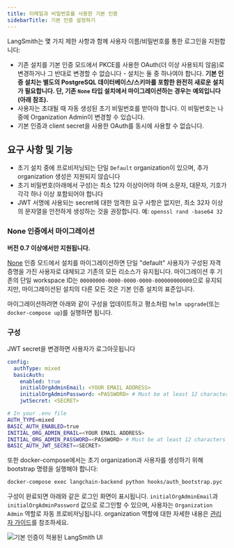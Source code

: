 ```yaml
---
title: 이메일과 비밀번호를 사용한 기본 인증
sidebarTitle: 기본 인증 설정하기
---
```


LangSmith는 몇 가지 제한 사항과 함께 사용자 이름/비밀번호를 통한 로그인을 지원합니다:

* 기존 설치를 기본 인증 모드에서 PKCE를 사용한 OAuth(더 이상 사용되지 않음)로 변경하거나 그 반대로 변경할 수 없습니다 - 설치는 둘 중 하나여야 합니다. **기본 인증 설치는 별도의 PostgreSQL 데이터베이스/스키마를 포함한 완전히 새로운 설치가 필요합니다. 단, 기존 `None` 타입 설치에서 마이그레이션하는 경우는 예외입니다(아래 참조).**
* 사용자는 초대될 때 자동 생성된 초기 비밀번호를 받아야 합니다. 이 비밀번호는 나중에 Organization Admin이 변경할 수 있습니다.
* 기본 인증과 client secret을 사용한 OAuth를 동시에 사용할 수 없습니다.

## 요구 사항 및 기능

* 초기 설치 중에 프로비저닝되는 단일 `Default` organization이 있으며, 추가 organization 생성은 지원되지 않습니다
* 초기 비밀번호(아래에서 구성)는 최소 12자 이상이어야 하며 소문자, 대문자, 기호가 각각 하나 이상 포함되어야 합니다
* JWT 서명에 사용되는 secret에 대한 엄격한 요구 사항은 없지만, 최소 32자 이상의 문자열을 안전하게 생성하는 것을 권장합니다. 예: `openssl rand -base64 32`

### None 인증에서 마이그레이션

**버전 0.7 이상에서만 지원됩니다.**

[None](/langsmith/authentication-methods#none) 인증 모드에서 설치를 마이그레이션하면 단일 "default" 사용자가 구성된 자격 증명을 가진 사용자로 대체되고 기존의 모든 리소스가 유지됩니다. 마이그레이션 후 기존의 단일 workspace ID는 `00000000-0000-0000-0000-000000000000`으로 유지되지만, 마이그레이션된 설치의 다른 모든 것은 기본 인증 설치의 표준입니다.

마이그레이션하려면 아래와 같이 구성을 업데이트하고 평소처럼 `helm upgrade`(또는 `docker-compose up`)를 실행하면 됩니다.

### 구성

<Note>
JWT secret을 변경하면 사용자가 로그아웃됩니다
</Note>

<CodeGroup>

```yaml Helm
config:
  authType: mixed
  basicAuth:
    enabled: true
    initialOrgAdminEmail: <YOUR EMAIL ADDRESS>
    initialOrgAdminPassword: <PASSWORD> # Must be at least 12 characters long and have at least one lowercase, uppercase, and symbol
    jwtSecret: <SECRET>
```

```bash Docker
# In your .env file
AUTH_TYPE=mixed
BASIC_AUTH_ENABLED=true
INITIAL_ORG_ADMIN_EMAIL=<YOUR EMAIL ADDRESS>
INITIAL_ORG_ADMIN_PASSWORD=<PASSWORD> # Must be at least 12 characters long and have at least one lowercase, uppercase, and symbol
BASIC_AUTH_JWT_SECRET=<SECRET>
```

</CodeGroup>

또한 docker-compose에서는 초기 organization과 사용자를 생성하기 위해 bootstrap 명령을 실행해야 합니다:

```bash
docker-compose exec langchain-backend python hooks/auth_bootstrap.pyc
```

구성이 완료되면 아래와 같은 로그인 화면이 표시됩니다. `initialOrgAdminEmail`과 `initialOrgAdminPassword` 값으로 로그인할 수 있으며, 사용자는 `Organization Admin` 역할로 자동 프로비저닝됩니다. organization 역할에 대한 자세한 내용은 [관리자 가이드](/langsmith/administration-overview#organization-roles)를 참조하세요.

![기본 인증이 적용된 LangSmith UI](/langsmith/images/langsmith-ui-basic-auth.png)